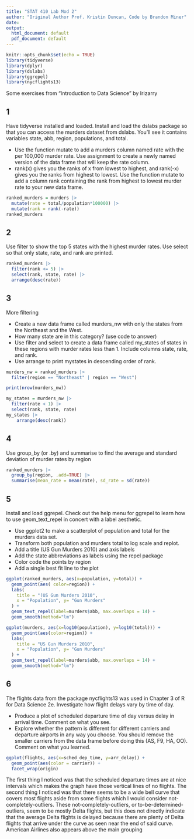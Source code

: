 ---
title: "STAT 410 Lab Mod 2"
author: "Original Author Prof. Kristin Duncan, Code by Brandon Miner"
date: 
output:
  html_document: default
  pdf_document: default
---

```{r setup, include=FALSE}
knitr::opts_chunk$set(echo = TRUE)
library(tidyverse)
library(dplyr)
library(dslabs)
library(ggrepel)
library(nycflights13)
```
Some exercises from "Introduction to Data Science" by Irizarry

## 1

Have tidyverse installed and loaded.  Install and load the dslabs package so that you can access the murders dataset from dslabs. You'll see it contains variables state, abb, region, populations, and total. 

* Use the function mutate to add a murders column named rate with the per 100,000 murder rate.  Use assignment to create a newly named version of the data frame that will keep the rate column.
* rank(x) gives you the ranks of x from lowest to highest, and rank(-x) gives you the ranks from highest to lowest.  Use the function mutate to add a column rank containing the rank from highest to lowest murder rate to your new data frame.

```{r exercise1}
ranked_murders = murders |>
  mutate(rate = total/population*100000) |>
  mutate(rank = rank(-rate))
ranked_murders
```

## 2
Use filter to show the top 5 states with the highest murder rates.  Use select so that only state, rate, and rank are printed.



```{r exercise2}
ranked_murders |>
  filter(rank <= 5) |>
  select(rank, state, rate) |>
  arrange(desc(rate))
```

## 3
More filtering 

* Create a new data frame called murders_nw with only the states from the Northeast and the West.  
* How many state are in this category? (use code to answer)
* Use filter and select to create a data frame called my_states of states in these regions with murder rates less than 1.  Include columns state, rate, and rank. 
* Use arrange to print mystates in descending order of rank.
```{r, exercise3}
murders_nw = ranked_murders |>
  filter(region == "Northeast" | region == "West")

print(nrow(murders_nw))

my_states = murders_nw |>
  filter(rate < 1) |>
  select(rank, state, rate)
my_states |>
    arrange(desc(rank))
```

## 4
Use group_by (or .by) and summarise to find the average and standard deviation of murder rates by region
```{r, exercise4}
ranked_murders |>
  group_by(region, .add=TRUE) |>
  summarise(mean_rate = mean(rate), sd_rate = sd(rate))
```

\newpage 

## 5
Install and load ggrepel. Check out the help menu for ggrepel to learn how to use geom_text_repel in concert with a label aesthetic.

* Use ggplot2 to make a scatterplot of population and total for the murders data set. 
* Transform both population and murders total to log scale and replot.
* Add a title (US Gun Murders 2010) and axis labels
* Add the state abbreviations as labels using the repel package
* Color code the points by region
* Add a single best fit line to the plot

```{r, exercise5}
ggplot(ranked_murders, aes(x=population, y=total)) +
  geom_point(aes( color=region)) +
  labs(
    title = "(US Gun Murders 2010",
    x = "Population", y= "Gun Murders"
  ) +
  geom_text_repel(label=murders$abb, max.overlaps = 14) +
  geom_smooth(method="lm")

ggplot(murders, aes(x=log10(population), y=log10(total))) +
  geom_point(aes(color=region)) +
  labs(
    title = "US Gun Murders 2010",
    x = "Population", y= "Gun Murders"
  ) +
  geom_text_repel(label=murders$abb, max.overlaps = 14) +
  geom_smooth(method="lm")
```

## 6

The flights data from the package nycflights13 was used in Chapter 3 of R for Data Science 2e.  Investigate how flight delays vary by time of day.

* Produce a plot of scheduled departure time of day versus delay in arrival time.  Comment on what you see.
* Explore whether the pattern is different for different carriers and departure airports in any way you choose.  You should remove the smaller carriers from the data frame before doing this (AS, F9, HA, OO). Comment on what you learned.


```{r, exercise6}
ggplot(flights, aes(x=sched_dep_time, y=arr_delay)) +
  geom_point(aes(color = carrier)) +
  facet_wrap(origin)
```

  The first thing I noticed was that the scheduled departure times are at nice intervals which makes the graph have those vertical lines of no flights. The second thing I noticed was that there seems to be a wide bell curve that covers most flights aside from some flights which I would consider not-completely-outliers. These not-completely-outliers, or to-be-determined-outliers, seem to be mostly Delta flights, but this does not directly indicate that the average Delta flights is delayed because there are plenty of Delta flights that arrive under the curve as seen near the end of said curve. American Airlines also appears above the main grouping


